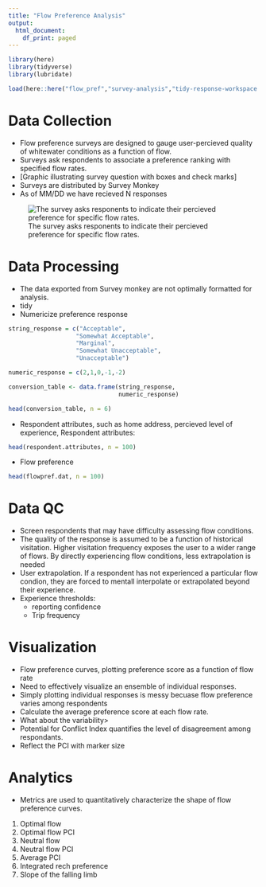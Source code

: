 ```yaml
---
title: "Flow Preference Analysis"
output:
  html_document:
    df_print: paged
---
```


```r
library(here)
library(tidyverse)
library(lubridate)

load(here::here("flow_pref","survey-analysis","tidy-response-workspace.Rdata"))
```

# Data Collection
- Flow preference surveys are designed to gauge user-percieved quality of whitewater conditions as a function of flow.
- Surveys ask respondents to associate a preference ranking with specified flow rates.
- [Graphic illustrating survey question with boxes and check marks]
- Surveys are distributed by Survey Monkey
- As of MM/DD we have recieved N responses

![The survey asks responents to indicate their percieved preference for specific flow rates.](images/survey-schematic.jpg)

# Data Processing
- The data exported from Survey monkey are not optimally formatted for analysis. 
- tidy
- Numericize preference response
```r
string_response = c("Acceptable",
                   "Somewhat Acceptable",
                   "Marginal",
                   "Somewhat Unacceptable",
                   "Unacceptable")

numeric_response = c(2,1,0,-1,-2)

conversion_table <- data.frame(string_response,
                               numeric_response)

head(conversion_table, n = 6)
```


- Respondent attributes, such as home address, percieved level of experience,  Respondent attributes:
```r
head(respondent.attributes, n = 100)
```
- Flow preference
```r
head(flowpref.dat, n = 100)
```



# Data QC
- Screen respondents that may have difficulty assessing flow conditions. 
- The quality of the response is assumed to be a function of historical visitation. Higher visitation frequency exposes the user to a wider range of flows. By directly experiencing flow conditions, less extrapolation is needed
- User extrapolation. If a respondent has not experienced a particular flow condion, they are forced to mentall interpolate or extrapolated beyond their experience. 
- Experience thresholds:
  - reporting confidence
  - Trip frequency

# Visualization
- Flow preference curves, plotting preference score as a function of flow rate
- Need to effectively visualize an ensemble of individual responses. 
- Simply plotting individual responses is messy becuase flow preference varies among respondents
- Calculate the average preference score at each flow rate.
- What about the variability>
- Potential for Conflict Index quantifies the level of disagreement among respondants. 
- Reflect the PCI with marker size

# Analytics
- Metrics are used to quantitatively characterize the shape of flow preference curves.
1. Optimal flow
2. Optimal flow PCI
3. Neutral flow
4. Neutral flow PCI
5. Average PCI
6. Integrated rech preference
7. Slope of the falling limb
